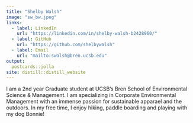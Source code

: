 ```yaml
---
title: "Shelby Walsh"
image: "sw_bw.jpeg"
links:
  - label: LinkedIn
    url: "https://linkedin.com/in/shelby-walsh-b2428960/"
  - label: GitHub
    url: "https://github.com/shelbywalsh"
  - label: Email
    url: "mailto:swalsh@bren.ucsb.edu"
output: 
  postcards::jolla
site: distill::distill_website
---
```

 
I am a 2nd year Graduate student at UCSB's Bren School of Environmental Science & Management. I am specializing in Corporate Environmental Management with an immense passion for sustainable apparael and the outdoors. In my free time, I enjoy hiking, paddle boarding and playing with my dog Bonnie!

